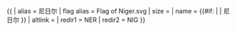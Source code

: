 {{ {{{1<noinclude>|country showdata</noinclude>}}}
| alias = 尼日尔
| flag alias = Flag of Niger.svg
| size = {{{size|}}}
| name = {{#if: {{{name|}}} | {{{name|}}} | 尼日尔 }}
| altlink = {{{altlink|}}}
<noinclude>
| redir1 = NER
| redir2 = NIG
</noinclude>
}}